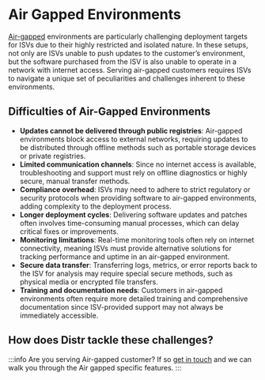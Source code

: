 
# Air Gapped Environments 

[Air-gapped](/glossary/air-gapped-meaning/) environments are particularly challenging deployment targets for ISVs due to their highly restricted and isolated nature. In these setups, not only are ISVs unable to push updates to the customer’s environment, but the software purchased from the ISV is also unable to operate in a network with internet access. Serving air-gapped customers requires ISVs to navigate a unique set of peculiarities and challenges inherent to these environments.

## Difficulties of Air-Gapped Environments

- **Updates cannot be delivered through public registries**: Air-gapped environments block access to external networks, requiring updates to be distributed through offline methods such as portable storage devices or private registries.
- **Limited communication channels**: Since no internet access is available, troubleshooting and support must rely on offline diagnostics or highly secure, manual transfer methods.
- **Compliance overhead**: ISVs may need to adhere to strict regulatory or security protocols when providing software to air-gapped environments, adding complexity to the deployment process.
- **Longer deployment cycles**: Delivering software updates and patches often involves time-consuming manual processes, which can delay critical fixes or improvements.
- **Monitoring limitations**: Real-time monitoring tools often rely on internet connectivity, meaning ISVs must provide alternative solutions for tracking performance and uptime in an air-gapped environment.
- **Secure data transfer**: Transferring logs, metrics, or error reports back to the ISV for analysis may require special secure methods, such as physical media or encrypted file transfers.
- **Training and documentation needs**: Customers in air-gapped environments often require more detailed training and comprehensive documentation since ISV-provided support may not always be immediately accessible.

## How does Distr tackle these challenges?

:::info
Are you serving Air-gapped customer? If so [get in touch](https://cal.glasskube.com/team/gk/demo?duration=30) and we can walk you through the Air gapped specific features. 
:::